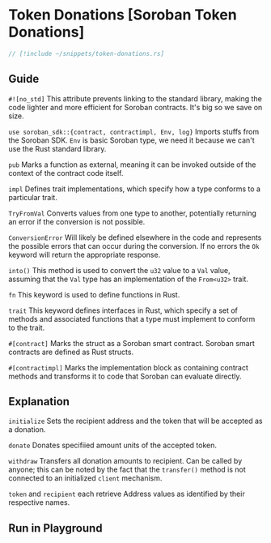 
# Token Donations [Soroban Token Donations]

```rust
// [!include ~/snippets/token-donations.rs]
```

## Guide

`#![no_std]` This attribute prevents linking to the standard library, making the code lighter and more efficient for Soroban contracts. It's big so we save on size.

`use soroban_sdk::{contract, contractimpl, Env, log}` Imports stuffs from the Soroban SDK. `Env` is basic Soroban type, we need it because we can't use the Rust standard library.

`pub` Marks a function as external, meaning it can be invoked outside of the context of the contract code itself.

`impl` Defines trait implementations, which specify how a type conforms to a particular trait.

`TryFromVal` Converts values from one type to another, potentially returning an error if the conversion is not possible.

`ConversionError` Will likely be defined elsewhere in the code and represents the possible errors that can occur during the conversion. If no errors the `Ok` keyword will return the appropriate response.

`into()` This method is used to convert the `u32` value to a `Val` value, assuming that the `Val` type has an implementation of the `From<u32>` trait.

`fn` This keyword is used to define functions in Rust.

`trait` This keyword defines interfaces in Rust, which specify a set of methods and associated functions that a type must implement to conform to the trait.

`#[contract]` Marks the struct as a Soroban smart contract. Soroban smart contracts are defined as Rust structs.

`#[contractimpl]` Marks the implementation block as containing contract methods and transforms it to code that Soroban can evaluate directly.

## Explanation

`initialize` Sets the recipient address and the token that will be accepted as a donation.

`donate` Donates specifiied amount units of the accepted token.

`withdraw` Transfers all donation amounts to recipient. Can be called by anyone; this can be noted by the fact that the `transfer()` method is not connected to an initialized `client` mechanism.

`token` and `recipient` each retrieve Address values as identified by their respective names.

## Run in Playground

<Playground okashiID="ahcwfklzqklwrkawwahjmoyugxae" />
